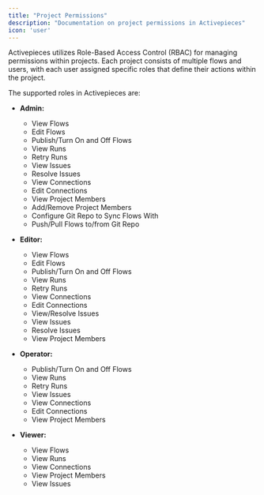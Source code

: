 ```yaml
---
title: "Project Permissions"
description: "Documentation on project permissions in Activepieces"
icon: 'user'
---
```


Activepieces utilizes Role-Based Access Control (RBAC) for managing permissions within projects. Each project consists of multiple flows and users, with each user assigned specific roles that define their actions within the project.

The supported roles in Activepieces are:

- **Admin:**
  - View Flows
  - Edit Flows
  - Publish/Turn On and Off Flows
  - View Runs
  - Retry Runs
  - View Issues
  - Resolve Issues
  - View Connections
  - Edit Connections
  - View Project Members
  - Add/Remove Project Members
  - Configure Git Repo to Sync Flows With
  - Push/Pull Flows to/from Git Repo

- **Editor:**
  - View Flows
  - Edit Flows
  - Publish/Turn On and Off Flows
  - View Runs
  - Retry Runs
  - View Connections
  - Edit Connections
  - View/Resolve Issues
  - View Issues
  - Resolve Issues
  - View Project Members

- **Operator:**
  - Publish/Turn On and Off Flows
  - View Runs
  - Retry Runs
  - View Issues
  - View Connections
  - Edit Connections
  - View Project Members

- **Viewer:**
  - View Flows
  - View Runs
  - View Connections
  - View Project Members
  - View Issues
